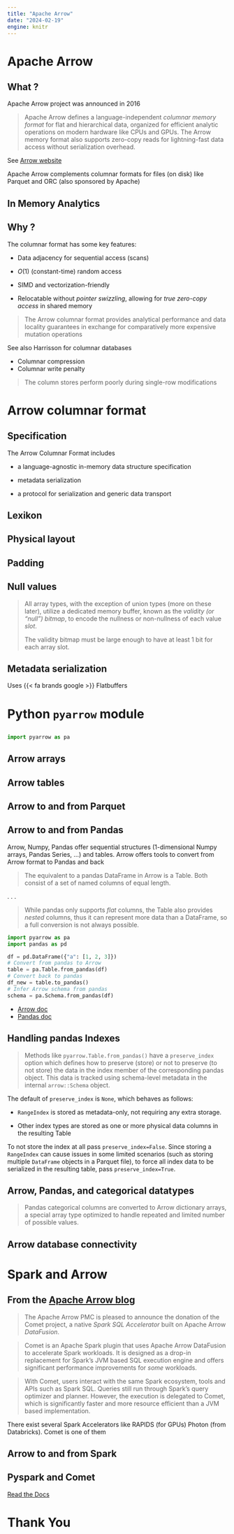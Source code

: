 ```yaml
---
title: "Apache Arrow"
date: "2024-02-19"
engine: knitr
---
```


#  Apache Arrow  {background-color="#1c191c"}

## What ?

Apache Arrow project was announced in 2016

> Apache Arrow defines a language-independent *columnar memory format* for flat and hierarchical data, organized for efficient analytic operations on modern hardware like CPUs and GPUs. The Arrow memory format also supports zero-copy reads for lightning-fast data access without serialization overhead.

See [Arrow website](https://arrow.apache.org)

Apache Arrow complements columnar formats for files (on disk) like Parquet and ORC (also sponsored by Apache)

## In Memory Analytics



## Why ?

The columnar format has some key features:

- Data adjacency for sequential access (scans)

- $O(1)$ (constant-time) random access

- SIMD and vectorization-friendly

- Relocatable without *pointer swizzling*, allowing for *true zero-copy access* in shared memory

> The Arrow columnar format provides analytical performance and data locality guarantees in exchange for comparatively more expensive mutation operations

::: {.notes}

See also Harrisson for columnar databases

- Columnar compression
- Columnar write penalty 

> The column stores perform poorly during single-row modifications 

:::

# Arrow columnar format {background-color="#1c191c"}


## Specification

The Arrow Columnar Format includes 

- a language-agnostic in-memory data structure specification

- metadata serialization

- a protocol for serialization and generic data transport

## Lexikon 


## Physical layout


## Padding

## Null values

> All array types, with the exception of union types (more on these later), utilize a dedicated memory buffer, known as the *validity (or “null”) bitmap*, to encode the nullness or non-nullness of each value *slot*. 
> 
> The validity bitmap must be large enough to have at least 1 bit for each array slot.


## Metadata serialization

Uses {{< fa brands google >}} Flatbuffers


# Python `pyarrow` module  {background-color="#1c191c"}
 
##

```python
import pyarrow as pa
```

## Arrow arrays

## Arrow tables 

## Arrow to and from Parquet

## Arrow to and from Pandas   {.smaller .scrollable}

Arrow, Numpy, Pandas offer sequential structures (1-dimensional Numpy arrays, Pandas Series, ...) and tables. Arrow offers tools to convert from Arrow format to Pandas and back

> The equivalent to a pandas DataFrame in Arrow is a Table. Both consist of a set of named columns of equal length. 

. . .

> While pandas only supports *flat* columns, the Table also provides *nested* columns, thus it can represent more data than a DataFrame, so a full conversion is not always possible.


```python
import pyarrow as pa
import pandas as pd

df = pd.DataFrame({"a": [1, 2, 3]})
# Convert from pandas to Arrow
table = pa.Table.from_pandas(df)
# Convert back to pandas
df_new = table.to_pandas()
# Infer Arrow schema from pandas
schema = pa.Schema.from_pandas(df)
```

::: {.notes}

- [Arrow doc](https://arrow.apache.org/docs/python/pandas.html)
- [Pandas doc]()

:::

## Handling pandas Indexes  {.smaller}


> Methods like `pyarrow.Table.from_pandas()` have a `preserve_index` option which defines how to preserve (store) or not to preserve (to not store) the data in the index member of the corresponding pandas object. This data is tracked using schema-level metadata in the internal `arrow::Schema` object.

The default of `preserve_index` is `None`, which behaves as follows:

- `RangeIndex` is stored as metadata-only, not requiring any extra storage.

- Other index types are stored as one or more physical data columns in the resulting Table

To not store the index at all pass `preserve_index=False`. Since storing a `RangeIndex` can cause issues in some limited scenarios (such as storing multiple `DataFrame` objects in a Parquet file), to force all index data to be serialized in the resulting table, pass `preserve_index=True`.


## Arrow, Pandas, and  categorical datatypes

> Pandas categorical columns are converted to Arrow dictionary arrays, a special array type optimized to handle repeated and limited number of possible values.

## Arrow database connectivity


# Spark and Arrow   {background-color="#1c191c"}

## From the [Apache Arrow blog](https://arrow.apache.org/blog/2024/03/06/comet-donation/)  {.smaller}

> The Apache Arrow PMC is pleased to announce the donation of the Comet project, a native *Spark SQL Accelerator* built on Apache Arrow *DataFusion*.

> Comet is an Apache Spark plugin that uses Apache Arrow DataFusion to accelerate Spark workloads. It is designed as a drop-in replacement for Spark’s JVM based SQL execution engine and offers significant performance improvements for *some* workloads.

> With Comet, users interact with the same Spark ecosystem, tools and APIs such as Spark SQL. Queries still run through Spark's query optimizer and planner. However, the execution is delegated to Comet, which is significantly faster and more resource efficient than a JVM based implementation.

::: {.notes}

There exist several Spark Accelerators like RAPIDS (for GPUs) Photon (from Databricks). Comet is one of them

:::

## Arrow to and from Spark


## Pyspark and Comet

[Read the Docs](https://www.comet.com/docs/v2/integrations/ml-frameworks/pyspark/)



#  Thank You  {.unlisted background-color="#1c191c"}
